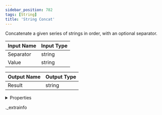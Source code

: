 ```yaml
---
sidebar_position: 782
tags: [String]
title: 'String Concat'
---
```


Concatenate a given series of strings in order, with an optional separator.



<IChip uuid="73ed7ea2-cead-405a-b39c-1fec4bfd4236" />

| Input Name | Input Type |
|-----------|-----------|
| Separator | string |
| Value | string |

| Output Name | Output Type |
|-----------|-----------|
| Result | string |


<details>
  <summary>Properties</summary>
  <div>
    <div>
    <table>
      <thead>
        <tr>
          <th>Room availability:</th>
          <th>Available everywhere</th>
        </tr>
        <tr>
          <th>Is beta required?</th>
          <th>No</th>
        </tr>
        <tr>
          <th>Is this chip a trolling risk?</th>
          <th>No</th>
        </tr>
        <tr>
          <th>Is this chip a role assignment risk?</th>
          <th>No</th>
        </tr>
        <tr>
          <th>Chip UUID</th>
          <th>73ed7ea2-cead-405a-b39c-1fec4bfd4236</th>
        </tr>
      </thead>
    </table>
    </div>
  </div>
</details>

._extrainfo